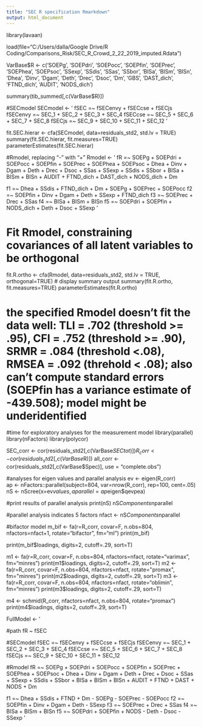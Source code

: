 ```yaml
---
title: "SEC R specification Rmarkdown"
output: html_document
---
```


library(lavaan)

load(file="C:/Users/dalla/Google Drive/R Coding/Comparisons_Risk/SEC_R_Crowd_2_22_2019_imputed.Rdata")

VarBase$R <- c('SOEPg', 'SOEPdri', 'SOEPocc', 'SOEPfin', 'SOEPrec', 'SOEPhea', 'SOEPsoc', 'SSexp', 'SSdis', 'SSas', 'SSbor', 'BISa', 'BISm', 'BISn', 'Dhea', 'Dinv', 'Dgam', 'Deth', 'Drec', 'Dsoc', 'Dm', 'GBS', 'DAST_dich', 'FTND_dich', 'AUDIT', 'NODS_dich')

summary(tib_summed[,c(VarBase$R)])

#SECmodel
SECmodel <- '
fSEC =~ fSECenvy + fSECcse + fSECjs
fSECenvy =~ SEC_1 + SEC_2 + SEC_3 + SEC_4
fSECcse =~ SEC_5 + SEC_6 + SEC_7 + SEC_8
fSECjs =~ SEC_9 + SEC_10 + SEC_11 + SEC_12
'

fit.SEC.hierar <- cfa(SECmodel, data=residuals_std2, std.lv = TRUE)
summary(fit.SEC.hierar, fit.measures=TRUE)
parameterEstimates(fit.SEC.hierar)

#Rmodel, replacing "-" with "+"
Rmodel <- '
fR =~ SOEPg + SOEPdri + SOEPocc + SOEPfin + SOEPrec + SOEPhea + SOEPsoc + Dhea + Dinv + Dgam + Deth + Drec + Dsoc + SSas + SSexp + SSdis + SSbor + BISa + BISm + BISn + AUDIT + FTND_dich + DAST_dich + NODS_dich + Dm

f1 =~ Dhea + SSdis + FTND_dich + Dm + SOEPg + SOEPrec + SOEPocc
f2 =~ SOEPfin + Dinv + Dgam + Deth + SSexp + FTND_dich
f3 =~ SOEPrec + Drec + SSas
f4 =~ BISa + BISm + BISn
f5 =~ SOEPdri + SOEPfin + NODS_dich + Deth + Dsoc + SSexp
'


# Fit Rmodel, constraining covariances of all latent variables to be orthogonal
fit.R.ortho <- cfa(Rmodel, data=residuals_std2, std.lv = TRUE, orthogonal=TRUE)
# display summary output
summary(fit.R.ortho, fit.measures=TRUE)
parameterEstimates(fit.R.ortho)

# the specified Rmodel doesn't fit the data well: TLI = .702 (threshold >= .95), CFI = .752 (threshold >= .90), SRMR = .084 (threshold <.08), RMSEA = .092 (threhold < .08); also can't compute standard errors (SOEPfin has a variance estimate of -439.508); model might be underidentified

#time for exploratory analyses for the measurement model
library(parallel)
library(nFactors)
library(polycor)

SEC_corr <- cor(residuals_std2[,c(VarBase$SECtot)])
R_corr <- cor(residuals_std2[,c(VarBase$R)])
all_corr <- cor(residuals_std2[,c(VarBase$Spec)], use = "complete.obs")
  
#analyses for eigen values and parallel analysis
ev <- eigen(R_corr)  
ap <- nFactors::parallel(subject=804, var=nrow(R_corr), rep=100, cent=.05)
nS <- nScree(x=ev$values, aparallel=ap$eigen$qevpea)

#print results of parallel analysis
print(nS)
nS$Components$nparallel

#parallel analysis indicates 5 factors
nfact <- nS$Components$nparallel

#bifactor model
m_bif <-  fa(r=R_corr, covar=F, n.obs=804, nfactors=nfact+1, rotate="bifactor", fm="ml")
print(m_bif)

print(m_bif$loadings, digits=2, cutoff=.29, sort=T)


m1 <- fa(r=R_corr, covar=F, n.obs=804, nfactors=nfact, rotate="varimax", fm="minres")
print(m1$loadings, digits=2, cutoff=.29, sort=T)
m2 <- fa(r=R_corr, covar=F, n.obs=804, nfactors=nfact, rotate="promax", fm="minres")
print(m2$loadings, digits=2, cutoff=.29, sort=T)
m3 <- fa(r=R_corr, covar=F, n.obs=804, nfactors=nfact, rotate="oblimin", fm="minres")
print(m3$loadings, digits=2, cutoff=.29, sort=T)

m4 <- schmid(R_corr, nfactors=nfact, n.obs=804, rotate="promax")
print(m4$loadings, digits=2, cutoff=.29, sort=T)

FullModel <- '

#path
fR ~ fSEC

#SECmodel
fSEC =~ fSECenvy + fSECcse + fSECjs
fSECenvy =~ SEC_1 + SEC_2 + SEC_3 + SEC_4
fSECcse =~ SEC_5 + SEC_6 + SEC_7 + SEC_8
fSECjs =~ SEC_9 + SEC_10 + SEC_11 + SEC_12

#Rmodel
fR =~ SOEPg + SOEPdri + SOEPocc + SOEPfin + SOEPrec + SOEPhea + SOEPsoc + Dhea + Dinv + Dgam + Deth + Drec + Dsoc + SSas + SSexp + SSdis + SSbor + BISa + BISm + BISn + AUDIT + FTND + DAST + NODS + Dm

f1 =~ Dhea + SSdis + FTND + Dm - SOEPg - SOEPrec - SOEPocc
f2 =~ SOEPfin + Dinv + Dgam + Deth - SSexp
f3 =~ SOEPrec + Drec + SSas
f4 =~ BISa + BISm + BISn
f5 =~ SOEPdri + SOEPfin + NODS - Deth - Dsoc - SSexp
'

